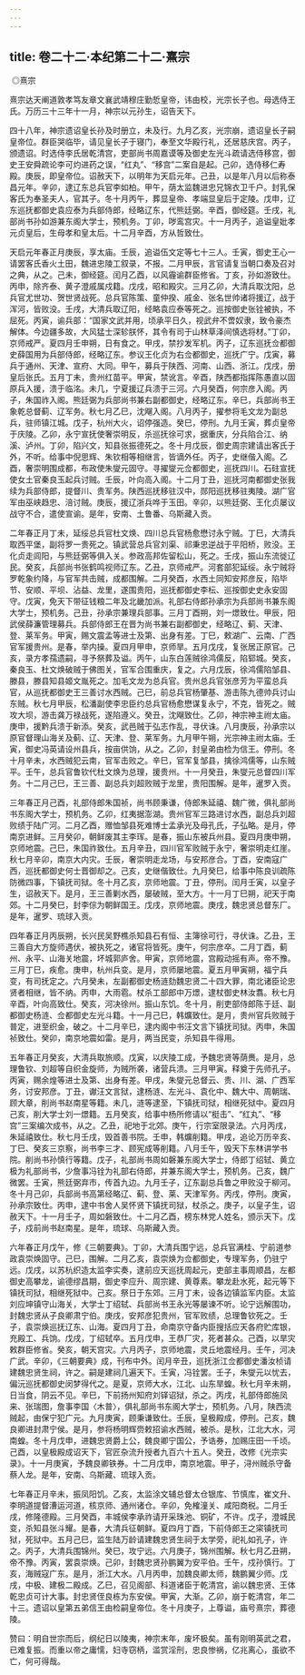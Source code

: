 ```yaml
---
---
---
```

title: 卷二十二·本纪第二十二·熹宗
---

 ◎熹宗

熹宗达天阐道敦孝笃友章文襄武靖穆庄勤悊皇帝，讳由校，光宗长子也。母选侍王氏。万历三十三年十一月，神宗以元孙生，诏告天下。

四十八年，神宗遗诏皇长孙及时册立，未及行。九月乙亥，光宗崩，遗诏皇长子嗣皇帝位。群臣哭临毕，请见皇长子于寝门，奉至文华殿行礼，还居慈庆宫。丙子，颁遗诏。时选侍李氏居乾清宫，吏部尚书周嘉谟等及御史左光斗疏请选侍移宫，御史王安舜疏论李可灼进药之误，“红丸”、“移宫”二案自是起。己卯，选侍移仁寿殿。庚辰，即皇帝位。诏赦天下，以明年为天启元年。己丑，以是年八月以后称泰昌元年。辛卯，逮辽东总兵官李如柏。甲午，荫太监魏进忠兄锦衣卫千户。封乳保客氏为奉圣夫人，官其子。冬十月丙午，葬显皇帝、孝端显皇后于定陵。戊申，辽东巡抚都御史袁应泰为兵部侍郎，经略辽东，代熊廷弼。辛酉，御经筵。壬戌，礼部尚书孙如游兼东阁大学士，预机务。丁卯，哕鸾宫灾。十一月丙子，追谥皇妣孝元贞皇后，生母孝和皇太后。十二月辛酉，方从哲致仕。

天启元年春正月庚辰，享太庙。壬辰，追谥伍文定等七十三人。壬寅，御史王心一请罢客氏香火土田，魏进忠陵工叙录，不报。二月甲辰，言官请复当朝口奏及召对之典，从之。己未，御经筵。闰月乙酉，以风霾谕群臣修省。丁亥，孙如游致仕。丙申，除齐泰、黄子澄戚属戍籍。戊戌，昭和殿灾。三月乙卯，大清兵取沈阳，总兵官尤世功、贺世贤战死。总兵官陈策、童仲揆、戚金、张名世帅诸将援辽，战于浑河，皆败没。壬戌，大清兵取辽阳，经略袁应泰等死之。巡按御史张铨被执，不屈死。丙寅，谕兵部：“国家文武并用，顷承平日久，视武弁不啻奴隶，致令豪杰解体。今边疆多故，大风猛士深轸朕怀，其令有司于山林草泽间慎选将材。”丁卯，京师戒严。夏四月壬申朔，日有食之。甲戌，禁抄发军机。丙子，辽东巡抚佥都御史薛国用为兵部侍郎，经略辽东。参议王化贞为右佥都御史，巡抚广宁。戊寅，募兵于通州、天津、宣府、大同。甲午，募兵于陕西、河南、山西、浙江。戊戌，册皇后张氏。五月丁未，贵州红苗平。甲寅，禁讹言。辛酉，陕西都指挥陈愚直以固原兵入援，溃于临洺。未几，宁夏援辽兵溃于三河。六月癸酉，何宗彦入阁。丙子，朱国祚入阁。熊廷弼为兵部尚书兼右副都御史，经略辽东。辛巳，兵部尚书王象乾总督蓟、辽军务。秋七月乙巳，沈飗入阁。八月丙子，擢参将毛文龙为副总兵，驻师镇江城。戊子，杭州大火，诏停强造。癸巳，停刑。九月壬寅，葬贞皇帝于庆陵。乙卯，永宁宣抚使奢崇明反，杀巡抚徐可求，据重庆，分兵陷合江、纳溪、泸州。丁卯，陷兴文，知县张振德死之。冬十月戊辰，御史周宗建请出客氏于外，不听。给事中倪思辉、朱钦相等相继言，皆谪外任。丙子，史继偕入阁。乙酉，奢崇明围成都，布政使朱燮元固守。寻擢燮元佥都御史，巡抚四川。石砫宣抚使女土官秦良玉起兵讨贼。壬辰，叶向高入阁。十二月丁丑，巡抚河南都御史张我续为兵部侍郎，提督川、贵军务。陕西巡抚移驻汉中，郧阳巡抚移驻夷陵。湖广官军由巫峡趋忠、涪讨贼。庚辰，援辽浙兵哗于玉田。辛卯，以熊廷弼、王化贞屡议战守不合，遣使宣谕。是年，安南、土鲁番、乌斯藏入贡。

二年春正月丁未，延绥总兵官杜文焕、四川总兵官杨愈懋讨永宁贼。丁巳，大清兵取西平堡，副将罗一贵死之。镇武营总兵官刘渠、祁秉忠逆战于平阳桥，败没。王化贞走闾阳，与熊廷弼等俱入关。参政高邦佐留松山，死之。壬戌，振山东流徙辽民。癸亥，兵部尚书张鹤鸣视师辽东。乙丑，京师戒严。河套部犯延绥。永宁贼将罗乾象约降，与官军共击贼，成都围解。二月癸酉，水西土同知安邦彦反，陷毕节、安顺、平坝、沾益、龙里，遂围贵阳，巡抚都御史李枟、巡按御史史永安固守。戊寅，免天下带征钱粮二年及北畿加派。礼部右侍郎孙承宗为兵部尚书兼东阁大学士，预机务。己丑，孙承宗兼理兵部事。三月丁酉朔，刘一燝致仕。甲辰，阳武侯薛濂管理募兵。兵部侍郎王在晋为尚书兼右副都御史，经略辽、蓟、天津、登、莱军务。甲寅，赐文震孟等进士及第、出身有差。丁巳，敕湖广、云南、广西官军援贵州。是春，举内操。夏四月甲申，京师旱。五月戊戌，复张居正原官。己亥，录方孝孺遗嗣，寻予祭葬及谥。丙午，山东白莲贼徐鸿儒反，陷郓城。癸亥，秦良玉、杜文焕破贼于佛图关，官军合围重庆，复之。六月戊辰，徐鸿儒陷邹县、滕县，滕县知县姬文胤死之。加毛文龙为总兵官。贵州总兵官张彦芳为平蛮总兵官，从巡抚都御史王三善讨水西贼。己巳，前总兵官杨肇基、游击陈九德帅兵讨山东贼。秋七月甲辰，松潘副使李忠臣约总兵官杨愈懋谋复永宁，不克，皆死之。贼攻大坝，游击龚万禄战死，遂陷遵义。癸丑，沈飗致仕。乙卯，神宗神主祔太庙。庚申，援黔兵溃于新添。癸亥，武邑贼于弘志作乱，寻伏诛。八月庚辰，孙承宗以原官督理山海关及蓟、辽、天津、登、莱军务。九月甲午朔，光宗神主祔太庙。壬寅，御史冯英请设州县兵，按亩供饷，从之。乙卯，封皇弟由检为信王。停刑。冬十月辛未，水西贼犯云南，官军击败之。辛巳，官军复邹县，擒徐鸿儒等，山东贼平。壬午，总兵官鲁钦代杜文焕为总理，援贵州。十一月癸丑，朱燮元总督四川军务。十二月己巳，王三善、副总兵刘超败贼于龙里，贵阳围解。是年，暹罗入贡。

三年春正月己酉，礼部侍郎朱国祯，尚书顾秉谦，侍郎朱延禧、魏广微，俱礼部尚书东阁大学士，预机务。乙卯，红夷据澎湖。贵州官军三路进讨水西，副总兵刘超败绩于陆广河。二月乙酉，赠恤邹县死难博士孟承光及母孔氏，子弘略。是月，停南京进鲜。三月癸卯，朝鲜废其主李珲。是春，振山东被兵州县。夏四月庚申朔，京师地震。己巳，朱国祚致仕。五月辛丑，四川官军败贼于永宁，奢崇明走红崖。秋七月辛卯，南京大内灾。壬辰，奢崇明走龙场，与安邦彦合。丁酉，安南寇广西，巡抚都御史何士晋御却之。己亥，史继偕致仕。九月癸巳，给事中陈良训疏陈防微四事，下镇抚司狱。冬十月乙亥，京师地震。丁丑，停刑。闰月壬寅，以皇子生，诏赦天下。是月，王三善剿水西，屡破贼，至大方。十一月丁巳朔，祀天于南郊。十二月癸巳，封李倧为朝鲜国王。戊戌，京师地震。庚戌，魏忠贤总督东厂。是年，暹罗、琉球入贡。

四年春正月丙辰朔，长兴民吴野樵杀知县石有恒、主簿徐可行，寻伏诛。乙丑，王三善自大方旋师遇伏，被执死之，诸官将皆死。庚午，何宗彦卒。二月丁酉，蓟州、永平、山海关地震，坏城郭庐舍。甲寅，京师地震，宫殿动摇有声。帝不豫。三月丁巳，疾愈。庚申，杭州兵变。是月，京师屡地震。夏五月甲寅朔，福宁兵变，有司抚定之。六月癸未，左副都御史杨涟劾魏忠贤二十四大罪，南北诸臣论忠贤者相继，皆不纳。丙申，大雨雹。杖杀工部郎中万燝，逮杖御史林汝翥。秋七月辛酉，叶向高致仕。癸亥，河决徐州。振山东饥。冬十月，削吏部侍郎陈于廷、副都御史杨涟、佥都御史左光斗籍。十一月己巳，韩爌致仕。是月，贵州官兵败贼于普定，进至织金，破之。十二月辛巳，逮内阁中书汪文言下镇抚司狱。丙申，朱国祯致仕。癸卯，南京地震如雷。是月，两当民变，杀知县牛得用。

五年春正月癸亥，大清兵取旅顺。戊寅，以庆陵工成，予魏忠贤等荫赉。是月，总理鲁钦、刘超等自织金旋师，为贼所袭，诸营兵溃。三月甲寅。释奠于先师孔子。丙寅，赐余煌等进士及第、出身有差。甲戌，朱燮元总督云、贵、川、湖、广西军务，讨安邦彦。丁丑，谳汪文言狱，逮杨涟、左光斗、袁化中、魏大中、周朝瑞、顾大章，削尚书赵南星等籍。未几，涟等逮至，下镇抚司狱，相继死狱中。夏四月己亥，削大学士刘一燝籍。五月癸亥，给事中杨所修请以“梃击”、“红丸”、“移宫”三案编次成书，从之。乙丑，祀地于北郊。庚午，行宗室限录法。六月丙戌，朱延禧致仕。秋七月壬戌，毁首善书院。壬申，韩爌削籍。甲戌，追论万历辛亥、丁巳、癸亥三京察，尚书李三才、顾宪成等削籍。八月壬午，毁天下东林讲学书院。削尚书孙慎行等籍。戊子，礼部尚书周如磐兼东阁大学士，侍郎丁绍轼、黄立极为礼部尚书，少詹事冯铨为礼部右侍郎，并兼东阁大学士，预机务。己亥，魏广微罢。壬寅，熊廷弼弃市，传首九边。九月壬子，辽东副总兵鲁之甲败没于柳河。冬十月己卯，兵部尚书高第经略辽、蓟、登、莱、天津军务。丙戌，停刑。庚寅，孙承宗致仕。丙申，逮中书舍人吴怀贤下镇抚司狱，杖杀之。庚子，以皇子生，诏赦天下。十一月壬子，周如磐致仕。十二月乙酉，榜东林党人姓名，颁示天下。戊子，戍前尚书赵南星。是年，琉球、乌斯藏入贡。

六年春正月戊午，修《三朝要典》。丁卯，大清兵围宁远，总兵官满桂、宁前道参政袁崇焕固守。己巳，围解。二月乙亥，袁崇焕为佥都御史，专理军务，仍驻宁远。戊戌，以苏杭织造太监李实奏，逮前应天巡抚周起元，吏部主事周顺昌，左都御史高攀龙，谕德缪昌期，御史李应升、周宗建、黄尊素。攀龙赴水死，起元等下镇抚司狱，相继死狱中。己亥。祭日于东郊。三月丁未，设各边镇监军内臣。太监刘应坤镇守山海关，大学士丁绍轼、兵部尚书王永光等屡谏不听。论宁远解围功，封魏忠贤从子良卿肃宁伯。庚戌，安邦彦犯贵州，官军败绩，总理鲁钦死之。壬子，袁崇焕巡抚辽东、山海。夏四月丁丑，命南京守备内臣搜括应天各府贮库银，充殿工、兵饷。戊戌，丁绍轼卒。五月戊申，王恭厂灾，死者甚众。己酉，以旱灾敕群臣修省。癸亥，朝天宫灾。六月丙子，京师地震，灵丘地震经月。壬午，河决广武。辛卯，《三朝要典》成，刊布中外。闰月辛丑，巡抚浙江佥都御史潘汝桢请建魏忠贤生祠，许之。嗣是建祠几遍天下。壬寅，冯铨罢。壬子，朱燮元以忧去，偏沅巡抚都御史闵梦得代之。是夏，京师大水，江北、山东旱蝗。秋七月辛未朔，日当食，阴云不见。辛巳，下前扬州知府刘铎诏狱，杀之。丙戌，礼部侍郎施凤来、张瑞图，詹事李国〈木普〉，俱礼部尚书东阁大学士，预机务。八月，陕西流贼起，由保宁犯广元。九月庚寅，顾秉谦致仕。壬辰，皇极殿成，停刑。己亥，魏良卿进封肃宁侯。是月，参将杨明辉赍敕招谕水西贼，被杀。是秋，江北大水，河南蝗。冬十月戊申，进魏忠贤爵上公，魏良卿宁国公，予诰券，加赐庄田一千顷。己酉，以皇极殿成诏天下，官匠杂流升授者九百六十五人。癸丑，改修《光宗实录》。十一月庚寅，予魏良卿铁券。十二月戊申，南京地震。甲子，浔州贼杀守备蔡人龙。是年，安南、乌斯藏、琉球入贡。

七年春正月辛未，振凤阳饥。乙亥，太监涂文辅总督太仓银库、节慎库，崔文升、李明道提督漕运河道，核京师、通州诸仓。辛卯，免榷潼关、咸阳商税。二月壬戌，修隆德殿。三月癸酉，丰城侯李承祚请开采珠池、铜矿，不许。戊子，澄城民变，杀知县张斗耀。是春，大清兵征朝鲜。夏四月丁酉，下前侍郎王之寀镇抚司狱，死狱中。五月己巳，监生陆万龄请建魏忠贤生祠于太学旁，祀礼如孔子，许之。丙子，大清兵围锦州。癸巳，攻宁远。六月庚子，锦州围解。秋七月乙丑朔，帝不豫。丙寅，罢袁崇焕。己卯，封魏忠贤孙鹏翼为安平伯。壬午，戍孙慎行。丁亥，海贼寇广东。是月，浙江大水。八月丙申，加魏良卿太师，魏鹏翼少师。戊戌，中极、建极二殿成。乙巳，召见阁部、科道诸臣于乾清宫，谕以魏忠贤、王体乾忠贞可计大事。封忠贤侄良栋为东安侯。甲寅，大渐。乙卯，崩于乾清宫，年二十三。遗诏以皇第五弟信王由检嗣皇帝位。冬十月庚子，上尊谥，庙号熹宗，葬德陵。

赞曰：明自世宗而后，纲纪日以陵夷，神宗末年，废坏极矣。虽有刚明英武之君，已难复振。而重以帝之庸懦，妇寺窃柄，滥赏淫刑，忠良惨祸，亿兆离心，虽欲不亡，何可得哉。

